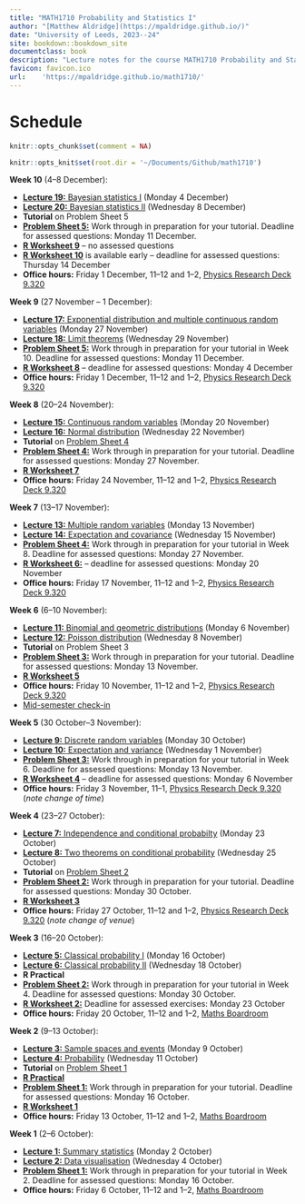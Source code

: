 ```yaml
--- 
title: "MATH1710 Probability and Statistics I"
author: "[Matthew Aldridge](https://mpaldridge.github.io/)"
date: "University of Leeds, 2023--24"
site: bookdown::bookdown_site
documentclass: book
description: "Lecture notes for the course MATH1710 Probability and Statistics I at the University of Leeds, 2023--2024"
favicon: favicon.ico
url:    'https://mpaldridge.github.io/math1710/'
---
```


# Schedule {.unnumbered}

```r
knitr::opts_chunk$set(comment = NA)
```

```r
knitr::opts_knit$set(root.dir = '~/Documents/Github/math1710')
```

\newcommand{\Var}{\operatorname{Var}}

::: {.oldsched}
**Week 10** (4--8 December):

* [**Lecture 19:** Bayesian statistics I](#L19-bayes-i) (Monday 4 December)
* [**Lecture 20:** Bayesian statistics II](#L20-bayes-ii) (Wednesday 8 December)
* **Tutorial** on Problem Sheet 5
* [**Problem Sheet 5:**](#P5) Work through in preparation for your tutorial. Deadline for assessed questions: Monday 11 December.
* [**R Worksheet 9**](#R) -- no assessed questions
* [**R Worksheet 10**](#R) is available early -- deadline for assessed questions: Thursday 14 December
* **Office hours:** Friday 1 December, 11--12 and 1--2, [Physics Research Deck 9.320](https://mpaldridge.github.io/office.html)
:::

::: {.mysched}
**Week 9** (27 November -- 1 December):

* [**Lecture 17:** Exponential distribution and multiple continuous random variables](#L17-exponential-multi) (Monday 27 November)
* [**Lecture 18:** Limit theorems](#L18-limit) (Wednesday 29 November)
* [**Problem Sheet 5:**](#P5) Work through in preparation for your tutorial in Week 10. Deadline for assessed questions: Monday 11 December.
* [**R Worksheet 8**](#R) -- deadline for assessed questions: Monday 4 December
* **Office hours:** Friday 1 December, 11--12 and 1--2, [Physics Research Deck 9.320](https://mpaldridge.github.io/office.html)
:::

::: {.mysched}
**Week 8** (20--24 November):

* [**Lecture 15:** Continuous random variables](#L15-continuous) (Monday 20 November)
* [**Lecture 16:** Normal distribution](#L16-normal) (Wednesday 22 November)
* **Tutorial** on [Problem Sheet 4](#P4)
* [**Problem Sheet 4:**](#P4) Work through in preparation for your tutorial. Deadline for assessed questions: Monday 27 November.
* [**R Worksheet 7**](#R)
* **Office hours:** Friday 24 November, 11--12 and 1--2, [Physics Research Deck 9.320](https://mpaldridge.github.io/office.html)
:::

::: {.mysched}
**Week 7** (13--17 November):

* [**Lecture 13:** Multiple random variables](#L13-multi-rv) (Monday 13 November)
* [**Lecture 14:** Expectation and covariance](#L14-covariance) (Wednesday 15 November)
* [**Problem Sheet 4:**](#P4) Work through in preparation for your tutorial in Week 8. Deadline for assessed questions: Monday 27 November.
* [**R Worksheet 6:**](#R) -- deadline for assessed questions: Monday 20 November
* **Office hours:** Friday 17 November, 11--12 and 1--2, [Physics Research Deck 9.320](https://mpaldridge.github.io/office.html)
:::

::: {.mysched}
**Week 6** (6--10 November):

* [**Lecture 11:** Binomial and geometric distributions](#L11-binomial-geometric) (Monday 6 November)
* [**Lecture 12:** Poisson distribution](#L12-poisson) (Wednesday 8 November)
* **Tutorial** on Problem Sheet 3
* [**Problem Sheet 3:**](#P3) Work through in preparation for your tutorial. Deadline for assessed questions: Monday 13 November.
* [**R Worksheet 5**](#R)
* **Office hours:** Friday 10 November, 11--12 and 1--2, [Physics Research Deck 9.320](https://mpaldridge.github.io/office.html)
* [Mid-semester check-in](https://forms.office.com/e/8ETiji58Zi)
:::

::: {.mysched}
**Week 5** (30 October--3 November):

* [**Lecture 9:** Discrete random variables](#L09-discrete-rv) (Monday 30 October)
* [**Lecture 10:** Expectation and variance](#L10-expectation) (Wednesday 1 November)
* [**Problem Sheet 3:**](#P3) Work through in preparation for your tutorial in Week 6. Deadline for assessed questions: Monday 13 November.
* [**R Worksheet 4**](#R) -- deadline for assessed questions: Monday 6 November
* **Office hours:** Friday 3 November, 11--1, [Physics Research Deck 9.320](https://mpaldridge.github.io/office.html) (*note change of time*)
:::

::: {.mysched}
**Week 4** (23--27 October):

* [**Lecture 7:** Independence and conditional probabilty](#L07-conditional) (Monday 23 October)
* [**Lecture 8:** Two theorems on conditional probability](#L08-two-theorems) (Wednesday 25 October)
* **Tutorial** on [Problem Sheet 2](#P2)
* [**Problem Sheet 2:**](#P2) Work through in preparation for your tutorial. Deadline for assessed questions: Monday 30 October.
* [**R Worksheet 3**](#R)
* **Office hours:** Friday 27 October, 11--12 and 1--2, [Physics Research Deck 9.320](https://mpaldridge.github.io/office.html) (*note change of venue*)
:::

::: {.mysched}
**Week 3** (16--20 October):

* [**Lecture 5:** Classical probability I](#L05-classical-i) (Monday 16 October)
* [**Lecture 6:** Classical probability II](#L06-classical-ii) (Wednesday 18 October)
* **R Practical**
* [**Problem Sheet 2:**](#P2) Work through in preparation for your tutorial in Week 4. Deadline for assessed questions: Monday 30 October.
* [**R Worksheet 2:**](#R) Deadline for assessed exercises: Monday 23 October
* **Office hours:** Friday 20 October, 11--12 and 1--2, [Maths Boardroom](boardroom.png)
:::

::: {.mysched}
**Week 2** (9--13 October):

* [**Lecture 3:** Sample spaces and events](#L03-events) (Monday 9 October)
* [**Lecture 4:** Probability](#L04-probability) (Wednesday 11 October)
* **Tutorial** on [Problem Sheet 1](#P1)
* [**R Practical**](#practical)
* [**Problem Sheet 1:**](#P1) Work through in preparation for your tutorial. Deadline for assessed questions: Monday 16 October.
* [**R Worksheet 1**](#R)
* **Office hours:** Friday 13 October, 11--12 and 1--2, [Maths Boardroom](boardroom.png)
:::

::: {.mysched}
**Week 1** (2--6 October):

* [**Lecture 1:** Summary statistics](#L01-stats) (Monday 2 October)
* [**Lecture 2:** Data visualisation](#L02-dataviz) (Wednesday 4 October)
* [**Problem Sheet 1:**](#P1) Work through in preparation for your tutorial in Week 2. Deadline for assessed questions: Monday 16 October.
* **Office hours:** Friday 6 October, 11--12 and 1--2, [Maths Boardroom](boardroom.png)
:::

<!--
::: {.oldsched}
**Week 10** (5-9 December):

* [**Lecture 19:** The Bayesian idea](#L19-bayes-idea) (Monday 5 December)
* [**Lecture 20:** More Bayesian models](#L20-bayes-models): (Wednesday 7 December)
* [**Problem Sheet 5:**](#P5) Work through the short and long questions in preparation your tutorial. Deadline for assessed questions: *Monday 12 December*
* [**R Worksheet 10:** Law of large numbers](#r-work) to be completed this week
* [**R Worksheet 11:** Recap](#r-work) next week's sheet, available now due to the unusually early deadline: Thursday 15 December
:::

::: {.mysched}
**Week 9** (28 November -- 2 December):

* [**Lecture 17:** Exponential distribution and multiple continuous random variables](#L17-exponential-multi) (Monday 28 November)
* [**Lecture 18:** Limit theorems](#L18-limit): *The lecture on Wednesday 30 November will be cancelled; instead you should learn this material from the online notes and embedded videos*
* [**Problem Sheet 5:**](#P5) Work through the short and long questions in preparation your tutorial next week. Deadline for assessed questions: *Monday 12 December*
* [**R Worksheet 9:** Normal distribution](#r-work) to be completed this week; assessed work due Monday 5 December
:::

::: {.mysched}
**Week 8** (21--25 November):

* **Tutorials:** *All in-person tutorials cancelled. Online tutorial: Wednesday 23 November at 1000; recording available on Minerva.*
* [**Lecture 15:** Continuous random variables](#L15-continuous) (Monday 21 November)
* [**Lecture 16:** Normal distribution](#L16-normal) (Wednesday 23 November)
* [**Problem Sheet 4:**](#P4) Work through the short and long questions in preparation for *the online tutorial*. Deadline for assessed questions: *Tuesday 29 November*
* [**R Worksheet 8:** Discrete random variables](#r-work) to be completed this week
:::

::: {.mysched}
**Week 7** (14--18 November):

* [**Lecture 13:** Multiple random variables](#L13-multi-rv) (Monday 14 November)
* [**Lecture 14:** Expectation and covariance](#L14-covariance) (Wednesday 16 November)
* [**Problem Sheet 4:**](#P4) Work through the short and long questions in preparation for your tutorial next week. Deadline for assessed questions: Monday 28 November.
* [**R Worksheet 7:** Discrete distributions](#r-work) to be completed this week; assessed work due Monday 21 November.
:::

::: {.mysched}
**Week 6** (7--11 November):

* [**Lecture 11:** Binomial and geometric distributions](#L11-binomial-geometric) (Monday 7 November)
* [**Lecture 12:** Poisson distribution](#L12-poisson) (Wednesday 9 November)
* **Tutorial:** to discuss Problem Sheet 3; check your timetable for details.
* [**Problem Sheet 3:**](#P3) Work through the short and long questions in preparation for your tutorial. Deadline for assessed questions: Monday 14 November.
* [**R Worksheet 6:** R Markdown](#r-work) *optional* worksheet for this week.
:::

::: {.mysched}
**Week 5** (31 October -- 4 November):

* [**Lecture 9:** Discrete random variables](#L09-discrete-rv) (Monday 31 October)
* [**Lecture 10:** Expectation and variance](#L10-expectation) (Wednesday 2 November)
* [**Problem Sheet 3:**](#P3) Work through the short and long questions in preparation for your tutorial in Week 6. Deadline for assessed questions: Monday 14 November.
* [**R Worksheet 5:** Plots II](#r-work) to be completed this week. Deadline for assessed questions: Monday 7 November.
:::

::: {.mysched}
**Week 4** (24--28 October):

* [**Lecture 7:** Independence and conditional probability](#L07-conditional) (Monday 24 October)
* [**Lecture 8:** Two theorems on conditional probability](#L08-two-theorems) (Wednesday 26 October)
* **Tutorial:** to discuss Problem Sheet 2; check your timetable for details.
* [**Problem Sheet 2:**](#P2) Work through the short and long questions in preparation for your tutorial. Deadline for assessed questions: Monday 31 October.
* [**R Worksheet 4:** Plots I](#r-work) to be completed this week.
:::

::: {.mysched}
**Week 3** (17--21 October):

* [**Lecture 5:** Classical probability I](#L05-classical-i) (Monday 17 October)
* [**Lecture 6:** Classical probability II](#L05-classical-ii) (Wednesday 19 October)
* [**Problem Sheet 2:**](#P2) Work through the short and long questions in preparation for your tutorial in Week 4. Deadline for assessed questions: Monday 31 October.
* [**R Worksheet 3:** Data in R](#r-work) to be completed this week. Deadline for assessed questions: Monday 24 October.
:::

::: {.mysched}
**Week 2** (10--14 October):

* [**Lecture 3:** Sample spaces and events](#L03-events) (Monday 10 October)
* [**Lecture 4:** Probability](#L04-probability) (Wednesday 12 October)
* **Tutorial:** to discuss Problem Sheet 1; check your timetable for details.
* [**Problem Sheet 1:**](#P1) Work through the short and long questions in preparation for your tutorial. Deadline for assessed questions: Monday 17 October.
* [**R Worksheet 2:** Vectors](#r-work) to be completed this week.
:::


::: {.mysched}
**Week 1** (3--7 October):

* [**Lecture 1:** Summary statistics](#L01-stats) (Monday 3 October)
* [**Lecture 2:** Data visualisation](#L02-dataviz) (Wednesday 5 October)
* [**Problem Sheet 1:**](#P1) Work through the short and long questions in preparation for your tutorial in Week 2. Deadline for assessed questions: Monday 17 October.
* [**R Worksheet 1:** R basics](#r-work) to be completed this week.
:::
-->
